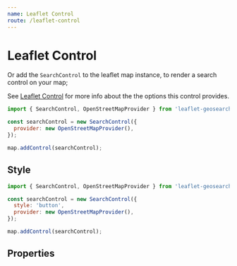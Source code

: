 ```yaml
---
name: Leaflet Control
route: /leaflet-control
---
```




# Leaflet Control

Or add the `SearchControl` to the leaflet map instance, to render a search control on your map;

See [Leaflet Control](/leaflet-control) for more info about the the options this control provides.

<Playground>
    <Map provider="OpenStreetMap" />
</Playground>

```js
import { SearchControl, OpenStreetMapProvider } from 'leaflet-geosearch';

const searchControl = new SearchControl({
  provider: new OpenStreetMapProvider(),
});

map.addControl(searchControl);
```

## Style

<Playground>
    <Map provider="OpenStreetMap" controlOptions={{ style: 'button' }} />
</Playground>

```js
import { SearchControl, OpenStreetMapProvider } from 'leaflet-geosearch';

const searchControl = new SearchControl({
  style: 'button',
  provider: new OpenStreetMapProvider(),
});

map.addControl(searchControl);
```

## Properties

<Props of={SearchControl} />
